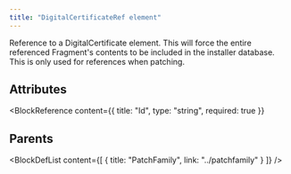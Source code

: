 ```yaml
---
title: "DigitalCertificateRef element"
---
```



Reference to a DigitalCertificate element. This will force the entire referenced Fragment's contents
 to be included in the installer database. This is only used for references when patching.


## Attributes

<BlockWrapper>

  <BlockReference
    content={{
      title: "Id",
      type: "string",
      required: true
    }}
  >
  
  </BlockReference>

</BlockWrapper>


## Parents

<BlockDefList content={[
    {
      title: "PatchFamily",
      link: "../patchfamily"
    }
  ]}
/>